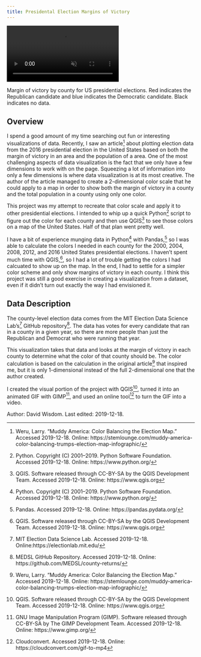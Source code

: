 ```yaml
---
title: Presidental Election Margins of Victory
---
```


<!-- VIDEO ON LOOP: see styles.css for formatting -->
<div class="video-wrapper">
  <video id="wisdomvideo" controls preload="true" autoplay loop muted>
    <source src="http://drdavis.space/teaching/ds/sdd/media/2019/12/cloud.mp4"type="video/mp4" >
  </video>
</div>
Margin of victory by county for US presidential elections. Red indicates the Republican candidate and blue indicates the Democratic candidate. Black indicates no data.


## Overview
I spend a good amount of my time searching out fun or interesting visualizations of data. Recently, I saw an article[^article] about plotting election data from the 2016 presidential election in the United States based on both the margin of victory in an area and the population of a area. One of the most challenging aspects of data visualization is the fact that we only have a few dimensions to work with on the page. Squeezing a lot of information into only a few dimensions is where data visualization is at its most creative. The author of the article managed to create a 2-dimensional color scale that he could apply to a map in order to show both the margin of victory in a county and the total population in a county using only one color.

This project was my attempt to recreate that color scale and apply it to other presidential elections. I intended to whip up a quick Python[^python] script to figure out the color for each county and then use QGIS[^qgis] to see those colors on a map of the United States. Half of that plan went pretty well.

I have a bit of experience munging data in Python[^python] with Pandas,[^pandas] so I was able to calculate the colors I needed in each county for the 2000, 2004, 2008, 2012, and 2016 United States presidential elections. I haven't spent much time with QGIS,[^qgis], so I had a lot of trouble getting the colors I had calcuated to show up on the map. In the end, I had to settle for a simpler color scheme and only show margins of victory in each county. I think this project was still a good exercise in creating a visualization from a dataset, even if it didn't turn out exactly the way I had envisioned it.   


## Data Description
The county-level election data comes from the MIT Election Data Science Lab's[^mit] GitHub repository[^source]. The data has votes for every candidate that ran in a county in a given year, so there are more people than just the Republican and Democrat who were running that year.

This visualization takes that data and looks at the margin of victory in each county to determine what the color of that county should be. The color calculation is based on the calculation in the original article[^article] that inspired me, but it is only 1-dimensional instead of the full 2-dimensional one that the author created.

I created the visual portion of the project with QGIS[^qgis], turned it into an animated GIF with GIMP[^gimp], and used an online tool[^cloud_convert] to turn the GIF into a video.


<div class="credit-line">
Author: David Wisdom.
Last edited: 2019-12-18.
</div>


[^article]: Weru, Larry. "Muddy America: Color Balancing the Election Map." Accessed 2019-12-18. Online: https://stemlounge.com/muddy-america-color-balancing-trumps-election-map-infographic/
[^cloud_convert]: Cloudconvert. Accessed 2019-12-18. Online: https://cloudconvert.com/gif-to-mp4
[^gimp]: GNU Image Manipulation Program (GIMP). Software released through CC-BY-SA by The GIMP Development Team. Accessed 2019-12-18. Online: https://www.gimp.org/
[^mit]: MIT Election Data Science Lab. Accessed 2019-12-18. Online:https://electionlab.mit.edu/
[^pandas]: Pandas. Accessed 2019-12-18. Online: https://pandas.pydata.org/
[^python]: Python. Copyright (C) 2001--2019. Python Software Foundation. Accessed 2019-12-18. Online: https://www.python.org/
[^source]: MEDSL GitHub Repository. Accessed 2019-12-18. Online: https://github.com/MEDSL/county-returns/
[^qgis]: QGIS. Software released through CC-BY-SA by the QGIS Development Team. Accessed 2019-12-18. Online: https://www.qgis.org
